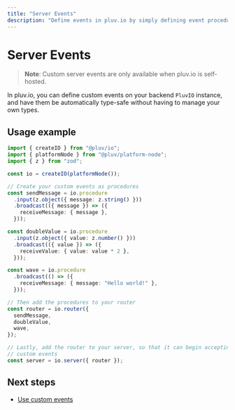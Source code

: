 ```yaml
---
title: "Server Events"
description: "Define events in pluv.io by simply defining event procedures as JavaScript functions"
---
```


# Server Events

> **Note**: Custom server events are only available when pluv.io is self-hosted.

In pluv.io, you can define custom events on your backend `PluvIO` instance, and have them be automatically type-safe without having to manage your own types.

## Usage example

```ts
import { createIO } from "@pluv/io";
import { platformNode } from "@pluv/platform-node";
import { z } from "zod";

const io = createIO(platformNode());

// Create your custom events as procedures
const sendMessage = io.procedure
  .input(z.object({ message: z.string() }))
  .broadcast(({ message }) => ({
    receiveMessage: { message },
  }));

const doubleValue = io.procedure
  .input(z.object({ value: z.number() }))
  .broadcast(({ value }) => ({
    receiveValue: { value: value * 2 },
  }));

const wave = io.procedure
  .broadcast(() => ({
    receiveMessage: { message: "Hello world!" },
  }));

// Then add the procedures to your router
const router = io.router({
  sendMessage,
  doubleValue,
  wave,
});

// Lastly, add the router to your server, so that it can begin accepting
// custom events
const server = io.server({ router });
```

## Next steps

* [Use custom events](/docs/react/custom-events)
